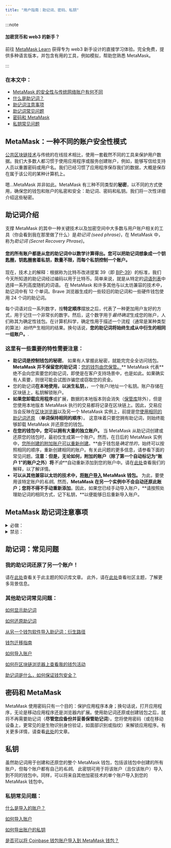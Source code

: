 ```yaml
---
title: "用户指南：助记词、密码、私钥"
---
```


:::note

#### 加密货币和 web3 的新手？

前往 [MetaMask Learn](https://learn.metamask.io/) 获得专为 web3 新手设计的直接学习体验。完全免费，提供多种语言版本，并包含有用的工具，例如模拟，帮助您熟悉 MetaMask。

:::

### 在本文中：

- [MetaMask 的安全性与传统网络账户有何不同](#metamask一种不同的账户安全性模式)
- [什么是助记词？](#助记词介绍)
- [助记词注意事项](#metamask-助记词注意事项)
- [助记词常见问题](#助记词常见问题)
- [密码和 MetaMask](#密码和-metamask)
- [私钥常见问题](#私钥)

##

## **MetaMask：一种不同的账户安全性**模式

[公共区块链技术](https://metamask.zendesk.com/hc/en-us/articles/360015489611)与传统的在线技术相比，使用一套截然不同的工具来保护用户数据。我们大多数人都习惯于使用应用程序或服务创建账户，例如，能够写信给支持人员以重置密码或用户名。我们已经习惯了应用程序保存我们的数据，大概是保存在属于该公司的某种计算机上。

嗯...MetaMask 并非如此。MetaMask 有三种不同类型的**秘密**，以不同的方式使用，确保您的钱包和账户的私密和安全：助记词、密码和私钥。我们将一次性详细介绍这些秘密。

## **助记词介绍**

支撑 MetaMask 的其中一种关键技术以及加密空间中大多数与用户账户相关的工具（你会看到我在那里做了什么）是*助记词 (seed phrase)*，在 MetaMask 中，称为*助记词 (Secret Recovery Phrase)*。

#### **您的所有账户都是从您的助记词中以数学计算得出。您可以把助记词想象成一个钥匙圈，钥匙圈套着私钥，数量不限，而每个私钥控制一个账户。**

现在，技术上的解释：根据称为比特币改进提案 39（即 [BIP-39](https://en.bitcoin.it/wiki/BIP_0039)）的标准，我们今天所知道的助记词经过编码以用于比特币。简单来说，就是从特定的[词语列表](https://github.com/bitcoin/bips/blob/master/bip-0039/english.txt)中选择一系列高度随机的词语。 在 MetaMask 和许多其他与以太坊兼容的技术中，助记词中有 12 个单词。Brave 浏览器生成的一些较旧的助记词和一些硬件钱包使用 24 个词的助记词。

每个词语对应一系列数字，按**特定顺序**摆放之后，代表了一种更加用户友好的方式，用于记住一个非常长的数字。然后，这个数字用于*最终确定*生成您的账户，人们称其为确定性钱包。在计算机科学，确定性用于描述一个流程（通常是某种类型的算法）*始终*产生相同的结果。换句话说，**您的助记词将始终生成从中衍生的相同一组账户。**.

### 这里有一些重要的特性需要注意：

- **助记词是控制钱包的秘密**。 如果有人掌握此秘密，就能完完全全访问钱包。**MetaMask 并不保留您的助记词：**[您的钱包由您保管。](https://metamask.zendesk.com/hc/en-us/articles/360059952212)** MetaMask 代表**绝不会向您索要您的助记词，即使是在客户支持场景中，也是如此。如果确实有人索要，则很可能会试图诈骗您或窃取您的资金。
- 您的助记词**在本地使用，以派生私钥，**，一个账户/地址一个私钥。账户存储在区块链上，私钥解锁账户。
- **如果您卸载应用程序**或扩展，数据的本地版本则会消失（[保管库](https://metamask.zendesk.com/hc/en-us/articles/360018766351)除外），但是您使用本地版本 MetaMask 执行的交易都将记录在区块链上。因此，交易应当会反映在[区块浏览器](https://metamask.zendesk.com/hc/en-us/articles/360057536611)以及另一个 MetaMask 实例上，前提是您[使用相同的助记词还原](https://metamask.zendesk.com/hc/en-us/articles/360015289612) （**单词保持相同的顺序**）。 这意味着只要您拥有助记词，则始终能够卸载 MetaMask 并还原您的钱包。
- **在您的钱包中，您可以拥有大量的独立账户。** 当 MetaMask 从助记词创建或还原您的钱包时，最初仅生成第一个账户。然而，在日后的 MetaMask 实例中，[您所创建的附加账户可以重新创建](https://metamask.zendesk.com/hc/en-us/articles/360015489271)。**由于钱包是*确定性的*，始终可以按照相同的顺序，重新创建相同的账户。有关此问题的更多信息，请参看下面的常见问题。**注意：但是，无论如何，附加的账户（除了第一个自动标记为“账户 1”的账户之外）将**_不会_**自动重新添加到您的账户中。请在[此处](https://metamask.zendesk.com/hc/en-us/articles/360015489271-How-to-add-missing-accounts-after-restoring-with-Secret-Recovery-Phrase)查看我们的解释，以了解详情。
- **可以从其他兼容以太坊的技术中，[将账户导入](https://metamask.zendesk.com/hc/en-us/articles/360015489331) MetaMask 钱包。** 为此，要使用该特定账户的*私钥*。然而，**MetaMask 在另一个实例中不会自动还原此账户；您将不得不手动重新添加**。因此，如果您已经手动导入账户，**请按照处理助记词的相同方式，记下私钥，**以便能够日后重新导入账户。

## **MetaMask 助记词注意事项**

<details>
<summary>必做：</summary>

<div>

- **在安全的地方写下助记词**。 我们无法准确告诉您具体位置，因为这取决于您的具体情况。
  - 手写助记词的重要作用在于不会在网上被盗。例如，如果您将其存储在联网云存储文件夹的文件中，理论上可能会被盗。
- 仔细检查您的拼写，确保按照给出的相同顺序写下每个单词。
- 如需帮助，请联系 MetaMask 客户支持的[官方渠道](https://metamask.zendesk.com/hc/en-us/articles/360058230211)。

</div>
</details>

<details>
<summary>禁忌：</summary>

<div>

- 将其保存在容易被发现或容易被黑客入侵的位置；例如在名为“助记词”的云保存文档或电子邮件中；贴在计算机上的便利贴上。
- 向他人提供您的助记词，即使他们表示来自 MetaMask 客户支持部门。
- 更改单词的顺序。

</div>
</details>

## **助记词：常见问题**

### 我的助记词还原了另一个账户！

请在[此处](https://metamask.zendesk.com/hc/en-us/articles/360058120992)查看关于此主题的知识库文章。 此外，请在[此处](https://community.metamask.io/t/restored-metamask-no-coins-are-showing/878/107?u=jacob.cantele)查看社区主题，了解更多背景信息。

### 其他助记词常见问题：

[如何显示助记词](https://metamask.zendesk.com/hc/en-us/articles/360015290032)

[如何还原助记词](https://metamask.zendesk.com/hc/en-us/articles/360018766351)

[从另一个钱包软件导入助记词：衍生路径](https://metamask.zendesk.com/hc/en-us/articles/360060331752)

[钱包迁移指南](https://metamask.zendesk.com/hc/en-us/articles/4867408571803)

[如何导入账户](https://metamask.zendesk.com/hc/en-us/articles/360015489331)

[如何在区块链浏览器上查看我的钱包活动](https://metamask.zendesk.com/hc/en-us/articles/360057536611)

[助记词是什么，如何保证钱包安全？](https://metamask.zendesk.com/hc/en-us/articles/360060826432)

## **密码和 MetaMask**

MetaMask 使用密码只有一个目的：保护应用程序本身；换句话说，打开应用程序，无论是移动应用程序还是浏览器内扩展。使用助记词还原或创建钱包之后，就将不再需要助记词（**尽管您应备份并妥善保管助记词**）。您将使用密码（或在移动设备上，更常见的是生物识别身份验证，如面部识别或指纹）来解锁应用程序。有关更多详情，请查看[此处](https://metamask.zendesk.com/hc/en-us/articles/4405451730331)的文章。

## **私钥**

虽然助记词用于创建和还原您的整个 MetaMask 钱包，包括该钱包中创建的所有账户，但每个账户都有自己的*私钥*。 此密钥可用于将该账户（且仅该账户）导入到不同的钱包中。同样，可以将来自其他加密技术的单个账户导入到您的 MetaMask 钱包中。

### 私钥常见问题：

[什么是导入的账户？](https://metamask.zendesk.com/hc/en-us/articles/360015289932)

[如何导入账户](https://metamask.zendesk.com/hc/en-us/articles/360015489331)

[如何导出账户的私钥](https://metamask.zendesk.com/hc/en-us/articles/360015289632)

[是否可以将 Coinbase 钱包账户导入到 MetaMask 钱包？](https://metamask.zendesk.com/hc/en-us/articles/360058485292)
